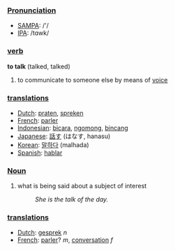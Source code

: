 ===[[Pronunciation]]===
*[[w:SAMPA|SAMPA]]: /'/
*[[w:IPA|IPA]]: /tɑwk/

=== [[verb]] ===
'''to talk''' (talked, talked)

# to communicate to someone else by means of [[voice]]

=== [[translation]]s ===
*[[Dutch]]: [[praten]], [[spreken]]
*[[French]]: [[parler]]
*[[Indonesian]]: [[bicara]], [[ngomong]], [[bincang]]
*[[Japanese]]: [[話す]] (はなす, hanasu)
*[[Korean]]: [[말하다]] (malhada)
*[[Spanish]]: [[hablar]]

===[[Noun]]===

#what is being said about a subject of interest
#:''She is the talk of the day.''

=== [[translation]]s ===
*[[Dutch]]: [[gesprek]] ''n''
*[[French]]: [[parler]]? ''m'', [[conversation]] ''f''